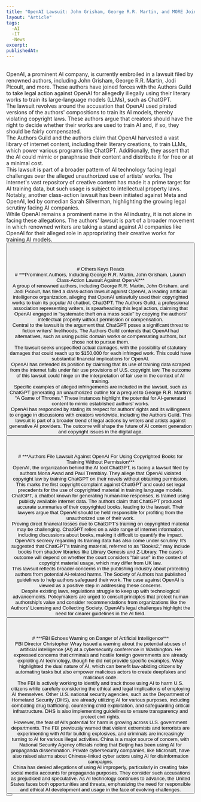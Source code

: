 ```yaml
---
title: "OpenAI Lawsuit: John Grisham, George R.R. Martin, and MORE Join the Fight against AI"
layout: "Article"
tags: 
  -AI 
  -IT
  -News
excerpt:
publishedAt:
---
```

<br/>
OpenAI, a prominent AI company, is currently embroiled in a lawsuit filed by renowned authors, including John Grisham, George R.R. Martin, Jodi Picoult, and more. These authors have joined forces with the Authors Guild to take legal action against OpenAI for allegedly illegally using their literary works to train its large-language models (LLMs), such as ChatGPT.
<br/>
The lawsuit revolves around the accusation that OpenAI used pirated versions of the authors' compositions to train its AI models, thereby violating copyright laws. These authors argue that creators should have the right to decide whether their works are used to train AI and, if so, they should be fairly compensated.
<br/>
The Authors Guild and the authors claim that OpenAI harvested a vast library of internet content, including their literary creations, to train LLMs, which power various programs like ChatGPT. Additionally, they assert that the AI could mimic or paraphrase their content and distribute it for free or at a minimal cost.
<br/>
This lawsuit is part of a broader pattern of AI technology facing legal challenges over the alleged unauthorized use of artists' works. The internet's vast repository of creative content has made it a prime target for AI training data, but such usage is subject to intellectual property laws.
<br/>
Notably, another class-action lawsuit has been initiated against Meta and OpenAI, led by comedian Sarah Silverman, highlighting the growing legal scrutiny facing AI companies.
<br/>
While OpenAI remains a prominent name in the AI industry, it is not alone in facing these allegations. The authors' lawsuit is part of a broader movement in which renowned writers are taking a stand against AI companies like OpenAI for their alleged role in appropriating their creative works for training AI models.
<br/>
<Button
  address="https://techcrunch.com/2023/09/21/youtube-to-add-ai-creator-tools-to-find-music-for-videos-add-dubs/"
  text="Source"
/>
<br/>
<br/>
<br/>
<br/>
# Others Keys Reads
<br/>
# ***Prominent Authors, Including George R.R. Martin, John Grisham, Launch Class-Action Lawsuit Against OpenAI***
<br/>
A group of renowned authors, including George R.R. Martin, John Grisham, and Jodi Picoult, has filed a class-action lawsuit against OpenAI, a leading artificial intelligence organization, alleging that OpenAI unlawfully used their copyrighted works to train its popular AI chatbot, ChatGPT. The Authors Guild, a professional association representing writers, is spearheading this legal action, claiming that OpenAI engaged in "systematic theft on a mass scale" by copying the authors' intellectual property without permission or compensation.
<br/>
Central to the lawsuit is the argument that ChatGPT poses a significant threat to fiction writers' livelihoods. The Authors Guild contends that OpenAI had alternatives, such as using public domain works or compensating authors, but chose not to pursue them.
<br/>
The lawsuit seeks unspecified actual damages, with the possibility of statutory damages that could reach up to $150,000 for each infringed work. This could have substantial financial implications for OpenAI.
<br/>
OpenAI has defended its position by claiming that its use of training data scraped from the internet falls under fair use provisions of U.S. copyright law. The outcome of this lawsuit could hinge on the interpretation of fair use in the context of AI training.
<br/>
Specific examples of alleged infringements are included in the lawsuit, such as ChatGPT generating an unauthorized outline for a prequel to George R.R. Martin's "A Game of Thrones." These instances highlight the potential for AI-generated content to mimic established authors' works.
<br/>
OpenAI has responded by stating its respect for authors' rights and its willingness to engage in discussions with creators worldwide, including the Authors Guild. This lawsuit is part of a broader trend of legal actions by writers and artists against generative AI providers. The outcome will shape the future of AI content generation and copyright issues in the digital age.
<br/>
<Button
  address="https://www.techtimes.com/articles/296648/20230921/prominent-authors-including-george-r-martin-john-grisham-launch-class-action-openai.htm"
  text="Source"
/>
<br/>
<br/>
<br/>
# ***Authors File Lawsuit Against OpenAI For Using Copyrighted Books for Training Without Permission***
<br/>
OpenAI, the organization behind the AI tool ChatGPT, is facing a lawsuit filed by authors Mona Awad and Paul Tremblay. They allege that OpenAI violated copyright law by training ChatGPT on their novels without obtaining permission. This marks the first copyright complaint against ChatGPT and could set legal precedents for the use of copyrighted material in training language models.
<br/>
ChatGPT, a chatbot known for generating human-like responses, is trained using publicly available internet data. The authors claim that ChatGPT produced accurate summaries of their copyrighted books, leading to the lawsuit. Their lawyers argue that OpenAI should be held responsible for profiting from the unauthorized use of their work.
<br/>
Proving direct financial losses due to ChatGPT's training on copyrighted material may be challenging. ChatGPT relies on a wide range of internet information, including discussions about books, making it difficult to quantify the impact.
<br/>
OpenAI's secrecy regarding its training data has also come under scrutiny. It's suggested that ChatGPT's training material, referred to as "Books2," may include books from shadow libraries like Library Genesis and Z-Library. The case's outcome will depend on whether the court considers "fair use" in the context of copyright material usage, which may differ from UK law.
<br/>
This lawsuit reflects broader concerns in the publishing industry about protecting authors from potential AI-related harms. The Society of Authors has published guidelines to help authors safeguard their work. The case against OpenAI is viewed as a positive step in addressing these concerns.
<br/>
Despite existing laws, regulations struggle to keep up with technological advancements. Policymakers are urged to consult principles that protect human authorship's value and consider recommendations from organizations like the Authors' Licensing and Collecting Society. OpenAI's legal challenges highlight the need for clearer guidelines in the AI field.
<br/>
<Button
  address="https://www.techtimes.com/articles/293475/20230705/authors-file-lawsuit-against-openai-using-copyrighted-books-ai-training.htm"
  text="Source"
/>
<br/>
<br/>
<br/>
# ***FBI Echoes Warning on Danger of Artificial Intelligence***
<br/>
FBI Director Christopher Wray issued a warning about the potential abuses of artificial intelligence (AI) at a cybersecurity conference in Washington. He expressed concerns that criminals and hostile foreign governments are already exploiting AI technology, though he did not provide specific examples. Wray highlighted the dual nature of AI, which can benefit law-abiding citizens by automating tasks but also empower malicious actors to create deepfakes and malicious code.
<br/>
The FBI is actively working to identify and track those using AI to harm U.S. citizens while carefully considering the ethical and legal implications of employing AI themselves. Other U.S. national security agencies, such as the Department of Homeland Security (DHS), are already utilizing AI for various purposes, including combating drug trafficking, countering child exploitation, and safeguarding critical infrastructure. DHS is also implementing guidelines to ensure transparency and protect civil rights.
<br/>
However, the fear of AI's potential for harm is growing across U.S. government departments. The FBI previously warned that violent extremists and terrorists are experimenting with AI for building explosives, and criminals are increasingly turning to AI for various illegal activities. China is a major source of concern, with National Security Agency officials noting that Beijing has been using AI for propaganda dissemination. Private cybersecurity companies, like Microsoft, have also raised alarms about Chinese-linked cyber actors using AI for disinformation campaigns.
<br/>
China has denied allegations of using AI improperly, particularly in creating fake social media accounts for propaganda purposes. They consider such accusations as prejudiced and speculative. As AI technology continues to advance, the United States faces both opportunities and threats, emphasizing the need for responsible and ethical AI development and usage in the face of evolving challenges.
<br/>
<Button
  address="https://www.voanews.com/a/fbi-echoes-warning-on-danger-of-artificial-intelligence-/7273751.html"
  text="Source"
/>
